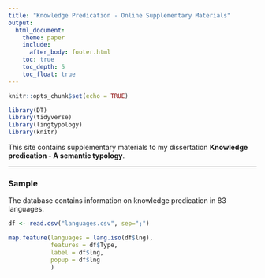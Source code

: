 ```yaml
---
title: "Knowledge Predication - Online Supplementary Materials"
output:
  html_document:
    theme: paper
    include:
      after_body: footer.html
    toc: true
    toc_depth: 5
    toc_float: true
---
```



```r
knitr::opts_chunk$set(echo = TRUE)
```

```r
library(DT)
library(tidyverse)
library(lingtypology)
library(knitr)
```


This site contains supplementary materials to my dissertation **Knowledge predication - A semantic typology**.

---

### Sample

The database contains information on knowledge predication in 83 languages.

```r
df <- read.csv("languages.csv", sep=";")
```


```r
map.feature(languages = lang.iso(df$lng),
            features = df$Type,
            label = df$lng,
            popup = df$lng
            )

```







